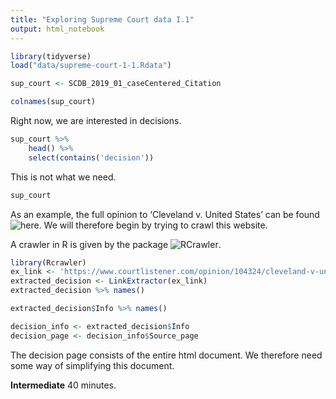 ```yaml
---
title: "Exploring Supreme Court data I.1"
output: html_notebook
---
```


```r
library(tidyverse)
load("data/supreme-court-1-1.Rdata")
```

```r
sup_court <- SCDB_2019_01_caseCentered_Citation
```

```r
colnames(sup_court)
```

Right now, we are interested in decisions.

```r
sup_court %>%
    head() %>%
    select(contains('decision'))
```

This is not what we need.

```r
sup_court
```

As an example, the full opinion to 'Cleveland v. United States' can be found ![here](https://www.courtlistener.com/opinion/104324/cleveland-v-united-states/). We will therefore begin by trying to crawl this website.

A crawler in R is given by the package ![RCrawler](https://github.com/salimk/Rcrawler).

```r
library(Rcrawler)
ex_link <- 'https://www.courtlistener.com/opinion/104324/cleveland-v-united-states/'
extracted_decision <- LinkExtractor(ex_link)
extracted_decision %>% names()
```

```r
extracted_decision$Info %>% names()
```

```r
decision_info <- extracted_decision$Info
decision_page <- decision_info$Source_page
```

The decision page consists of the entire html document. We therefore need some way of simplifying this document.

**Intermediate** 40 minutes.

